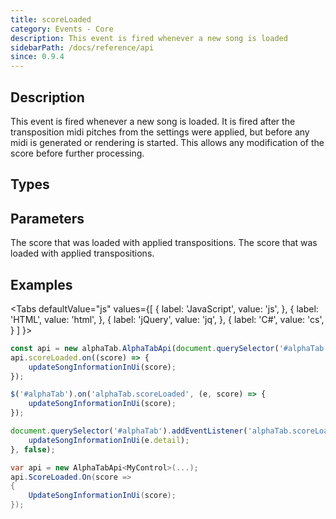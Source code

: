 ```yaml
---
title: scoreLoaded
category: Events - Core
description: This event is fired whenever a new song is loaded
sidebarPath: /docs/reference/api
since: 0.9.4
---
```




## Description
This event is fired whenever a new song is loaded. It is fired after the transposition midi pitches from the settings were applied, but before any midi is generated or rendering is started. 
This allows any modification of the score before further processing. 

<EventDescription metadata={metadata} />

## Types

<TypeTable>
    <TypeRow type="js" name="function(score)" />    
    <TypeRow type="net" name="Action<AlphaTab.Model.Score>" />    
</TypeTable>

## Parameters

<ParameterTable>
    <ParameterRow platform="js" name="score" type="alphaTab.model.Score">
        The score that was loaded with applied transpositions. 
    </ParameterRow>
    <ParameterRow platform="all" name="score" type="AlphaTab.Model.Score">
        The score that was loaded with applied transpositions. 
    </ParameterRow>
</ParameterTable>

## Examples

<Tabs
  defaultValue="js"
  values={[
    { label: 'JavaScript', value: 'js', },
    { label: 'HTML', value: 'html', },
    { label: 'jQuery', value: 'jq', },
    { label: 'C#', value: 'cs', }
  ]
}>
<TabItem value="js">

```js
const api = new alphaTab.AlphaTabApi(document.querySelector('#alphaTab'));
api.scoreLoaded.on((score) => {
    updateSongInformationInUi(score);
});
```

</TabItem>
<TabItem value="jq">

```js
$('#alphaTab').on('alphaTab.scoreLoaded', (e, score) => {
    updateSongInformationInUi(score);
});
```

</TabItem>
<TabItem value="html">

```js
document.querySelector('#alphaTab').addEventListener('alphaTab.scoreLoaded', (e) => {
    updateSongInformationInUi(e.detail);
}, false);
```

</TabItem>
<TabItem value="cs">

```cs
var api = new AlphaTabApi<MyControl>(...);
api.ScoreLoaded.On(score => 
{
    UpdateSongInformationInUi(score);
});
```

</TabItem>
</Tabs>